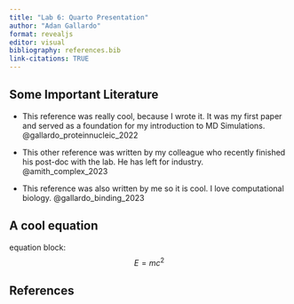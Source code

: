 ```yaml
---
title: "Lab 6: Quarto Presentation"
author: "Adan Gallardo"
format: revealjs
editor: visual
bibliography: references.bib
link-citations: TRUE
---
```


## Some Important Literature

-   This reference was really cool, because I wrote it. It was my first paper and served as a foundation for my introduction to MD Simulations. @gallardo_proteinnucleic_2022

-   This other reference was written by my colleague who recently finished his post-doc with the lab. He has left for industry. @amith_complex_2023

-   This reference was also written by me so it is cool. I love computational biology. @gallardo_binding_2023

## A cool equation

equation block: $$E = mc^{2}$$

## References
